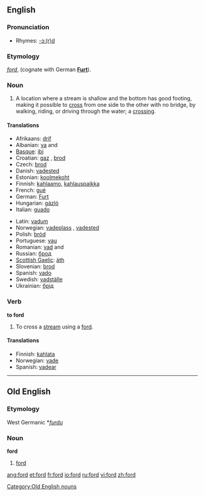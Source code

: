 {{see|Ford|FORD}}
{{wikipedia|dab=ford (disambiguation)|ford}}
==English==

===Pronunciation===
*Rhymes: [[Rhymes:English:-ɔː(r)d|-ɔː(r)d]]

===Etymology===
{{OE.}} ''[[#Old English|ford]]'', (cognate with German '''[[Furt]]''').

===Noun===
{{en-noun}}

# A location where a stream is shallow and the bottom has good footing, making it possible to [[cross]] from one side to the other with no bridge, by walking, riding, or driving through the water; a [[crossing]].

====Translations====
{{top}}
*Afrikaans: [[drif]]
*Albanian: [[va]] {{f}} and {{m}}
*[[Basque]]: [[ibi]]
*Croatian: [[gaz]] {{m}}, [[brod]] {{m}}
*Czech: [[brod]] {{m}}
*Danish: [[vadested#Danish|vadested]] {{n}}
*Estonian: [[koolmekoht]]
*Finnish: [[kahlaamo]], [[kahlauspaikka]]
*French: [[gué]] {{m}}
*German: [[Furt]] {{f}}
*Hungarian: [[gázló]]
*Italian: [[guado]] {{m}}
{{mid}}
*Latin: [[vadum]] {{n}}
*Norwegian: [[vadeplass]] {{m}}, [[vadested#Norwegian|vadested]] {{n}}
*Polish: [[bród]] {{m}}
*Portuguese: [[vau]]
*Romanian: [[vad]] {{f}} and {{m}}
*Russian: [[брод]]
*[[Scottish Gaelic]]: [[àth]] {{m}}
*Slovenian: [[brod]] {{m}}
*Spanish: [[vado]] {{m}}
*Swedish: [[vadställe]] {{n}}
*Ukrainian: [[брід]]
{{bottom}}

===Verb===
'''to ford'''

# To cross a [[stream]] using a [[ford]].

====Translations====
*Finnish: [[kahlata]]
*Norwegian: [[vade]]
*Spanish: [[vadear]]

----

==Old English==

===Etymology===
West Germanic *''[[furdu]]''

===Noun===
'''ford''' {{m}}

# [[#Noun|ford]]

[[Category:Old English nouns]]

[[ang:ford]]
[[et:ford]]
[[fr:ford]]
[[io:ford]]
[[ru:ford]]
[[vi:ford]]
[[zh:ford]]